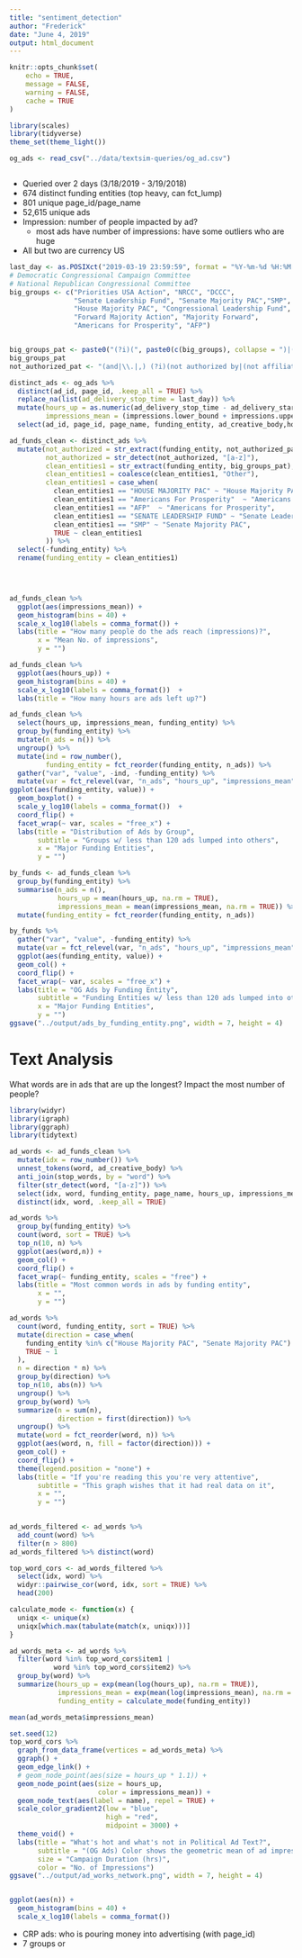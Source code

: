 ```yaml
---
title: "sentiment_detection"
author: "Frederick"
date: "June 4, 2019"
output: html_document
---
```


```r
knitr::opts_chunk$set(
	echo = TRUE,
	message = FALSE,
	warning = FALSE,
	cache = TRUE
)
```


```r
library(scales)
library(tidyverse)
theme_set(theme_light())

og_ads <- read_csv("../data/textsim-queries/og_ad.csv")



```


* Queried over 2 days (3/18/2019 - 3/19/2018)
* 674 distinct funding entities (top heavy, can fct_lump)
* 801 unique page_id/page_name
* 52,615 unique ads
* Impression: number of people impacted by ad?
  * most ads have number of impressions: have some outliers who are huge
* All but two are currency US


```r
last_day <- as.POSIXct("2019-03-19 23:59:59", format = "%Y-%m-%d %H:%M:%S", tz = "UTC")
# Democratic Congressional Campaign Committee
# National Republican Congressional Committee
big_groups <- c("Priorities USA Action", "NRCC", "DCCC", 
                "Senate Leadership Fund", "Senate Majority PAC","SMP",
                "House Majority PAC", "Congressional Leadership Fund", 
                "Forward Majority Action", "Majority Forward",
                "Americans for Prosperity", "AFP")


big_groups_pat <- paste0("(?i)(", paste0(c(big_groups), collapse = ")|("), ")(?-i)")
big_groups_pat
not_authorized_pat <- "(and|\\.|,) (?i)(not authorized by|(not affiliated with))(?-i) (.)*$"

distinct_ads <- og_ads %>% 
  distinct(ad_id, page_id, .keep_all = TRUE) %>% 
  replace_na(list(ad_delivery_stop_time = last_day)) %>% 
  mutate(hours_up = as.numeric(ad_delivery_stop_time - ad_delivery_start_time),
         impressions_mean = (impressions.lower_bound + impressions.upper_bound) / 2) %>% 
  select(ad_id, page_id, page_name, funding_entity, ad_creative_body,hours_up, impressions_mean)

ad_funds_clean <- distinct_ads %>% 
  mutate(not_authorized = str_extract(funding_entity, not_authorized_pat),
         not_authorized = str_detect(not_authorized, "[a-z]"),
         clean_entities1 = str_extract(funding_entity, big_groups_pat),
         clean_entities1 = coalesce(clean_entities1, "Other"),
         clean_entities1 = case_when(
           clean_entities1 == "HOUSE MAJORITY PAC" ~ "House Majority PAC",
           clean_entities1 == "Americans For Prosperity"  ~ "Americans for Prosperity",
           clean_entities1 == "AFP"  ~ "Americans for Prosperity",
           clean_entities1 == "SENATE LEADERSHIP FUND" ~ "Senate Leadership Fund",
           clean_entities1 == "SMP" ~ "Senate Majority PAC",
           TRUE ~ clean_entities1
         )) %>% 
  select(-funding_entity) %>% 
  rename(funding_entity = clean_entities1)
  



ad_funds_clean %>% 
  ggplot(aes(impressions_mean)) +
  geom_histogram(bins = 40) +
  scale_x_log10(labels = comma_format()) +
  labs(title = "How many people do the ads reach (impressions)?",
       x = "Mean No. of impressions",
       y = "")

ad_funds_clean %>% 
  ggplot(aes(hours_up)) +
  geom_histogram(bins = 40) +
  scale_x_log10(labels = comma_format())  + 
  labs(title = "How many hours are ads left up?") 

ad_funds_clean %>% 
  select(hours_up, impressions_mean, funding_entity) %>% 
  group_by(funding_entity) %>% 
  mutate(n_ads = n()) %>% 
  ungroup() %>% 
  mutate(ind = row_number(),
         funding_entity = fct_reorder(funding_entity, n_ads)) %>% 
  gather("var", "value", -ind, -funding_entity) %>% 
  mutate(var = fct_relevel(var, "n_ads", "hours_up", "impressions_mean")) %>% 
ggplot(aes(funding_entity, value)) +
  geom_boxplot() +
  scale_y_log10(labels = comma_format())  + 
  coord_flip() + 
  facet_wrap(~ var, scales = "free_x") +
  labs(title = "Distribution of Ads by Group",
       subtitle = "Groups w/ less than 120 ads lumped into others",
       x = "Major Funding Entities",
       y = "")


```

```r
by_funds <- ad_funds_clean %>% 
  group_by(funding_entity) %>% 
  summarise(n_ads = n(), 
            hours_up = mean(hours_up, na.rm = TRUE),
            impressions_mean = mean(impressions_mean, na.rm = TRUE)) %>% 
  mutate(funding_entity = fct_reorder(funding_entity, n_ads))

by_funds %>% 
  gather("var", "value", -funding_entity) %>% 
  mutate(var = fct_relevel(var, "n_ads", "hours_up", "impressions_mean")) %>% 
  ggplot(aes(funding_entity, value)) +
  geom_col() + 
  coord_flip() + 
  facet_wrap(~ var, scales = "free_x") + 
  labs(title = "OG Ads by Funding Entity",
       subtitle = "Funding Entities w/ less than 120 ads lumped into others",
       x = "Major Funding Entities",
       y = "")
ggsave("../output/ads_by_funding_entity.png", width = 7, height = 4)
```




# Text Analysis

What words are in ads that are up the longest? Impact the most number of people?
```r
library(widyr)
library(igraph)
library(ggraph)
library(tidytext)

ad_words <- ad_funds_clean %>% 
  mutate(idx = row_number()) %>% 
  unnest_tokens(word, ad_creative_body) %>% 
  anti_join(stop_words, by = "word") %>% 
  filter(str_detect(word, "[a-z]")) %>% 
  select(idx, word, funding_entity, page_name, hours_up, impressions_mean) %>% 
  distinct(idx, word, .keep_all = TRUE) 

ad_words %>% 
  group_by(funding_entity) %>% 
  count(word, sort = TRUE) %>% 
  top_n(10, n) %>% 
  ggplot(aes(word,n)) +
  geom_col() + 
  coord_flip() +
  facet_wrap(~ funding_entity, scales = "free") + 
  labs(title = "Most common words in ads by funding entity",
       x = "", 
       y = "")

ad_words %>% 
  count(word, funding_entity, sort = TRUE) %>% 
  mutate(direction = case_when(
    funding_entity %in% c("House Majority PAC", "Senate Majority PAC") ~ -2,
    TRUE ~ 1
  ),
  n = direction * n) %>% 
  group_by(direction) %>% 
  top_n(10, abs(n)) %>% 
  ungroup() %>% 
  group_by(word) %>% 
  summarize(n = sum(n),
            direction = first(direction)) %>% 
  ungroup() %>% 
  mutate(word = fct_reorder(word, n)) %>% 
  ggplot(aes(word, n, fill = factor(direction))) +
  geom_col() + 
  coord_flip() +
  theme(legend.position = "none") + 
  labs(title = "If you're reading this you're very attentive",
       subtitle = "This graph wishes that it had real data on it",
       x = "",
       y = "")
  


```


```r
ad_words_filtered <- ad_words %>% 
  add_count(word) %>% 
  filter(n > 800)
ad_words_filtered %>% distinct(word)

top_word_cors <- ad_words_filtered %>% 
  select(idx, word) %>% 
  widyr::pairwise_cor(word, idx, sort = TRUE) %>% 
  head(200)

calculate_mode <- function(x) {
  uniqx <- unique(x)
  uniqx[which.max(tabulate(match(x, uniqx)))]
}

ad_words_meta <- ad_words %>% 
  filter(word %in% top_word_cors$item1 |
           word %in% top_word_cors$item2) %>% 
  group_by(word) %>% 
  summarize(hours_up = exp(mean(log(hours_up), na.rm = TRUE)),
            impressions_mean = exp(mean(log(impressions_mean), na.rm = TRUE)),
            funding_entity = calculate_mode(funding_entity)) 

mean(ad_words_meta$impressions_mean)

set.seed(12)
top_word_cors %>% 
  graph_from_data_frame(vertices = ad_words_meta) %>%
  ggraph() +
  geom_edge_link() +
  # geom_node_point(aes(size = hours_up * 1.1)) +
  geom_node_point(aes(size = hours_up,
                      color = impressions_mean)) +
  geom_node_text(aes(label = name), repel = TRUE) +
  scale_color_gradient2(low = "blue",
                        high = "red",
                        midpoint = 3000) + 
  theme_void() +
  labs(title = "What's hot and what's not in Political Ad Text?",
       subtitle = "(OG Ads) Color shows the geometric mean of ad impressions",
       size = "Campaign Duration (hrs)",
       color = "No. of Impressions")
ggsave("../output/ad_works_network.png", width = 7, height = 4)


ggplot(aes(n)) +
  geom_histogram(bins = 40) + 
  scale_x_log10(labels = comma_format())
```


* CRP ads: who is pouring money into advertising (with page_id)
* 7 groups or
